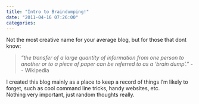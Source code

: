 ```yaml
---
title: "Intro to Braindumping!"
date: "2011-04-16 07:26:00"
categories:
---
```


Not the most creative name for your average blog, but for those that dont know:

> _“the transfer of a large quantity of information from one person to another or to a piece of paper can be referred to as a ‘brain dump’.”_
> -- Wikipedia

I created this blog mainly as a place to keep a record of things I’m likely to forget, such as cool command line tricks, handy websites, etc.  
Nothing very important, just random thoughts really.
